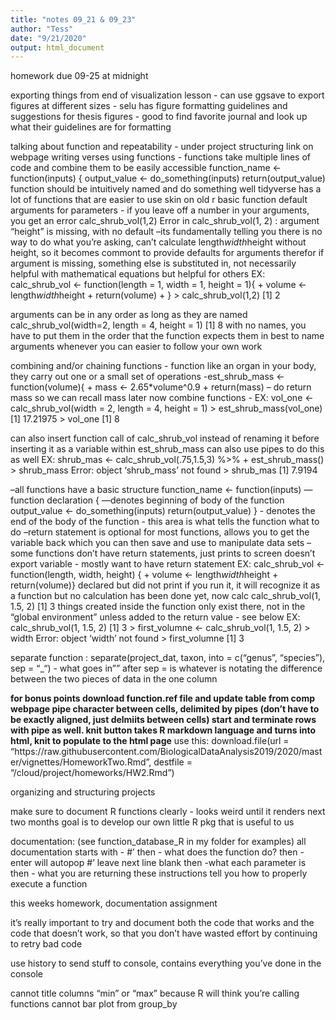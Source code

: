 ```yaml
---
title: "notes 09_21 & 09_23"
author: "Tess"
date: "9/21/2020"
output: html_document
---
```

homework due 09-25 at midnight

exporting things from end of visualization lesson
 - can use ggsave to export figures at different sizes
 - selu has figure formatting guidelines and suggestions for thesis figures
 - good to find favorite journal and look up what their guidelines are for formatting
 
talking about function and repeatability - under project structuring link on webpage
writing verses using functions - functions take multiple lines of code and combine them to be easily accessible
function_name <- function(inputs) {
  output_value <- do_something(inputs)
  return(output_value)
function should be intuitively named and do something well
tidyverse has a lot of functions that are easier to use skin on old r basic function
default arguments for parameters - 
if you leave off a  number in your arguments, you get an error
calc_shrub_vol(1,2)
Error in calc_shrub_vol(1, 2) : 
  argument "height" is missing, with no default
  --its fundamentally telling you there is no way to do what you're asking, can't calculate length*width*height without height, so it becomes commont to provide defaults for arguments therefor if argument is missing, something else is substituted in, not necessarily helpful with mathematical equations but helpful for others
  EX:
calc_shrub_vol <- function(length = 1, width = 1, height = 1){
+     volume <- length*width*height
+     return(volume)
+ }
> calc_shrub_vol(1,2)
[1] 2

arguments can be in any order as long as they are named
calc_shrub_vol(width=2, length = 4, height = 1)
[1] 8
with no names, you have to put them in the order that the function expects them in 
best to name arguments whenever you can
easier to follow your own work

combining and/or chaining functions
- function like an organ in your body, they carry out one or a small set of operations
-est_shrub_mass <- function(volume){
+     mass <- 2.65*volume^0.9
+     return(mass) -- do return mass so we can recall mass later
now combine functions - 
EX:
vol_one <- calc_shrub_vol(width = 2, length = 4, height = 1)
> est_shrub_mass(vol_one)
[1] 17.21975
> vol_one
[1] 8

can also insert function call of calc_shrub_vol instead of renaming it before inserting it as a variable within est_shrub_mass
can also use pipes to do this as well
EX:
shrub_mas <- calc_shrub_vol(.75,1.5,3) %>% 
+ est_shrub_mass()
> shrub_mass
Error: object 'shrub_mass' not found
> shrub_mas
[1] 7.9194



--all functions have a basic structure
function_name <- function(inputs) ---function declaration 
{ ---denotes beginning of body of the function 
  output_value <- do_something(inputs)
  return(output_value)
} - denotes the end of the body of the function - this area is what tells the function what to do 
--return statement is optional for most functions, allows you to get the variable back which you can then save and use to manipulate data sets
--some functions don't have return statements, just prints to screen doesn't export variable - mostly want to have return statement
EX: 
calc_shrub_vol <-function(length, width, height) { 
+     volume <- length*width*height
+     return(volume)}
declared but did not print
if you run it, it will recognize it as a function but no calculation has been done yet, now calc
 calc_shrub_vol(1, 1.5, 2)
[1] 3
things created inside the function only exist there, not in the "global environment" unless added to the return value - see below
EX:
 calc_shrub_vol(1, 1.5, 2)
[1] 3
> first_volumne <- calc_shrub_vol(1, 1.5, 2)
> width
Error: object 'width' not found
> first_volumne
[1] 3


separate function : separate(project_dat, taxon, into = c("genus", "species"), sep = "_") - what goes in "" after sep = is whatever is notating the difference between the two pieces of data in the one column


**for bonus points download function.ref file and update table from comp webpage
pipe character between cells, delimited by pipes (don't have to be exactly aligned, just delmiits between cells) start and terminate rows with pipe as well.
knit button takes R markdown language and turns into html, knit to populate to the html page**
use this: 
download.file(url = "https://raw.githubusercontent.com/BiologicalDataAnalysis2019/2020/master/vignettes/HomeworkTwo.Rmd", destfile = "/cloud/project/homeworks/HW2.Rmd")

organizing and structuring projects

make sure to document R functions clearly - looks weird until it renders
next two months goal is to develop our own little R pkg that is useful to us

documentation: (see function_database_R in my folder for examples)
all documentation starts with - #'
then - what does the function do?
then - enter will autopop #'
leave next line blank
then -what each parameter is
then - what you are returning
these instructions tell you how to properly execute a function

this weeks homework, documentation assignment

it's really important to try and document both the code that works and the code that doesn't work, so that you don't have wasted effort by continuing to retry bad code

use history to send stuff to console, contains everything you've done in the console

cannot title columns "min" or "max"  because R will think you're calling functions
cannot bar plot from group_by